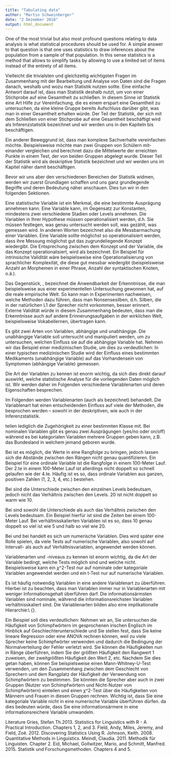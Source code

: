 ```yaml
---
title: "Tabulating data"
author: "Martin Schweinberger"
date: "2 Dezember 2018"
output: html_document
---
```

\pagebreak\section{Describing data – Tables, variables, hypotheses, and data summaries}
\begin{abstract}
\noindent This chapter describes how variables are converted into measurable units (operationalization) and exemplifies how to set up tables by showing how to tabulate data and discusses what is understood by hypotheses, including different types of hypotheses (directed vs undirected hypotheses) and a classification/scales of variables (nominal, categorical, ordinal and numeric). In addition, this chapter introduces descriptive statistics including different measures of central tendency (mean, median, mode) and discusses when to use which of these measures as well as their advantages and disadvantages. Finally, this chapter introduces measures for variability such as the variance and the standard deviation. As such, this chapter sets the stage for the chapters to follow.
\end{abstract}

One of the most trivial but also most profound questions relating to data analysis is what statistical procedures should be used for. A simple answer to that question is that one uses statistics to draw inferences about the population from a sample of that population. In this sense statistics is a method that allows to simplify tasks by allowing to use a limited set of items instead of the entirety of all items. 



Vielleicht die trivialsten und gleichzeitig wichtigsten Fragen im Zusammenhang mit der Bearbeitung und Analyse von Daten sind die Fragen danach, weshalb und wozu man Statistik nutzen sollte. Eine einfache Antwort darauf ist, dass man Statistik deshalb nutzt, um von einer Stichprobe auf eine Gesamtheit\footnote{Es wird hier absichtlich von \textit{einer} anstatt von \textit{der} Gesamtheit gesprochen, da es viele unterschiedliche Gesamtheitheiten gibt und man sich sehr bewußt darüber sein sollte, über welche Gesamtheit man Aussagen machen möchte. Wenn die Stichprobe beispielsweise nur Deutsche zwischen 20 und 30 umfasst, so ist die Gesamtheit über die die Stichprobe Schlüsse erlaubt nicht die Gesamtheit aller Deutscher, sondern nur die Gesamtheit der Deutsche zwischen 20 und 30. Natürlich ist dies sehr vereinfachend, da andere Faktoren in diesem Beispiel unberücksichtigt bleiben.} zu schließen. In diesem Sinne ist Statistik eine Art Hilfe zur Vereinfachung, die es einem erspart eine Gesamtheit zu untersuchen, da eine kleine Gruppe bereits Aufschluss darüber gibt, was man in einer Gesamtheit erhalten würde. Der Teil der Statistik, der sich mit dem Schließen von einer Stichprobe auf eine Gesamtheit beschäftigt wird als Inferenzstatistik bezeichnet und wir werden uns in den Kapiteln \ref{inferenz} bis \ref{nonparametric} beschäftigen.

Ein anderer Beweggrund ist, dass man komplexe Sachverhalte vereinfachen möchte. Beispielsweise möchte man zwei Gruppen von Schülern mit\-einander vergleichen und berechnet dazu die Mittelwerte der erreichten Punkte in einem Test, der von beiden Gruppen abgelegt wurde. Dieser Teil der Statistik wird als deskriptive Statistik bezeichnet und wir werden uns im Kapitel \ref{deskriptiv} näher damit beschäftigen.

Bevor wir uns aber den verschiedenen Bereichen der Statistik widmen, werden wir zuerst Grundlagen schaffen und uns ganz grundlegende Begriffe und deren Bedeutung näher anschauen. Dies tun wir in den folgenden Sektionen.

\pagebreak
\subsection{Variablen}
Eine statistische Variable ist ein Merkmal, die eine bestimmte Ausprägung annehmen kann. Eine Variable kann, im Gegensatz zur Konstanten, mindestens zwei verschiedene Stadien oder Levels annehmen. Die Variablen in Ihrer Hypothese müssen operationalisiert werden, d.h. Sie müssen festlegen, was genau untersucht werden soll, was gezählt, was gemessen wird. In anderen Worten bezeichnet \textit{Operationalisierung} also die Messbarmachung einer Variablen. Eine Variable sollte möglichst so operationalisiert werden, dass ihre Messung möglichst gut
das zugrundeliegende Konzept wiedergibt. Die Entsprechung zwischen dem Konzept und der Variable, die das Konzept operationalisiert, wird als \textit{intrinsische Validität} bezeichnet. Ein Beispiel für intrinsische Validität wäre beispielsweise eine Operationalisierung von sprachlicher Komplexität, die diese gut messbar wiedergibt (beispielsweise Anzahl an Morphemen in einer Phrase, Anzahl der syntaktischen Knoten, o.ä.).

Das Gegenstück, \textit{externe Validität}, bezeichnet die Anwendbarkeit der Erkenntnisse, die man beispielsweise aus einer experimentellen Untersuchung gewonnen hat, auf die reale empirische Welt. So kann man in Experimenten nachweisen, welche Methoden dazu führen, dass man Nonsensesilben, d.h. Silben, die in der natürlichen L1 der Sprecher nicht vorkommen, besser erinnert. Externe Validität würde in diesem Zusammenhang bedeuten, dass man die Erkenntnisse auch auf andere Erinnerungsaufgaben in der wirklichen Welt, beispielsweise Vokabellernen, übertragen kann.

Es gibt zwei Arten von Variablen, abhängige und unabhängige. Die unabhängige Variable soll untersucht und manipuliert werden, um zu untersuchen, welchen Einfluss sie auf die abhängige Variable hat. Nehmen wir das Beispiel einer medizinischen Studie, um dies zu verdeutlichen: In einer typischen medizinischen Studie wird der Einfluss eines bestimmten Medikaments (unabhängige Variable) auf das Vorhandensein von Symptomen (abhängige Variable) gemessen.

Die Art der Variablen zu kennen ist enorm wichtig, da sich dies direkt darauf auswirkt, welche statistische Analyse für die vorliegenden Daten möglich ist. Wir werden daher im Folgenden verschiedene Variablenarten und deren Eigenschaften besprechen.

\subsubsection{Variablen und Skalenniveaus}
Im Folgenden werden Variablenarten (auch als \textit{Skalenniveau} bezeichnet) behandelt. Die Variablenart hat einen entscheidenden Einfluss auf viele der Methoden, die besprochen werden -- sowohl in der deskriptiven, wie auch in der Inferenzstatistik.

\textit{Nominale und kategoriale Variablen} teilen lediglich die Zugehörigkeit zu einer bestimmten Klasse mit. Bei nominalen Variablen gibt es genau zwei Ausprägungen (yes/no oder on/off) während es bei kategorialen Variablen mehrere Gruppen geben kann, z.B. das Bundesland in welchem jemand geboren wurde.

Bei \textit{ordinalen Variablen} ist es möglich, die Werte in eine Rangfolge zu bringen, jedoch lassen sich die Abstände zwischen den Rängen nicht genau quantifizieren. Ein Beispiel für eine ordinale Variable ist die Rangfolge in einem 100-Meter Lauf. Der 2.te in einem 100-Meter Lauf ist allerdings nicht doppelt so schnell gelaufen wie der 4.te. Häufig ist es so, dass ordinale Variablen aus ganzen, positiven Zahlen (1, 2, 3, 4, etc.) bestehen.

Bei \textit{intervallskalierten Variablen} sind die Unterschiede zwischen den einzelnen Levels bedeutsam, jedoch nicht das Verhältnis zwischen den Levels. 20\degree{Celsius} ist nicht doppelt so warm wie 10\degree{Celsius}.

Bei \textit{verhältnisskalierten Variablen} sind sowohl die Unterschiede als auch das Verhältnis zwischen den Levels bedeutsam. Ein Beispiel hierfür ist sind die Zeiten bei einem 100-Meter Lauf. Bei verhältnisskalierten Variablen ist es so, dass 10 genau doppelt so viel ist wie 5 und halb so viel wie 20.

Bei \textit{intervallskalierten Variablen} und bei \textit{verhältnisskalierten Variablen} handelt es sich um numerische Variablen. Dies wird später eine Rolle spielen, da viele Tests auf numerische Variablen, also sowohl auf Intervall- als auch auf Verhältnisvariablen, angewendet werden können.

\begin{table}[H]
\resizebox{1\textwidth}{!}{\begin{minipage}{\textwidth}
\begin{center}
%\begin{footnotesize}
\begin{tabular}{l l }
\hline\\
\textbf{Variablenart} & \textbf{Variablenniveau} \\[.3cm]
\hline\\
Nominalskalierte/Kategoriale Variablen & Geschlecht, Nationalität, Part of Speech \\
Ordinalskalierte Variablen & Schulabschluss, Schulnoten, Militärränge \\
Intervallskalierte Variablen & Temperatur, Akzeptanzurteile \\
Verhältnisskallerte Variablen & Alter, Dauer, Silbenanzahl \\
\hline\\
\end{tabular}
%\end{footnotesize}
\caption{Beispiele für Skalenarten}
\label{tab:Variablenarten}
\end{center}
\end{minipage} }
\end{table}

Variablenarten und -niveaus zu kennen ist enorm wichtig, da die Art der Variable bedingt, welche Tests möglich sind und welche nicht. Beispielsweise kann ein $\chi$^2-Test nur auf nominale oder kategoriale Variablen angewendet werden und ein t-Test nur auf numerische Variablen.

Es ist häufig notwendig Variablen in eine andere Variablenart zu überführen. Hierbei ist zu beachten, dass man Variablen immer nur in Variablenarten mit weniger Informationsgehalt überführen darf. Die informationsärmsten Variablen sind nominale, während die informationsreichsten Variablen verhältnisskaliert sind. Die Variablenarten bilden also eine implikationalle Hierarchie:\\
\small{\verb!Nominal/Kategorial < Ordinal < Intervall/Verhältnis!}.

Ein Beispiel soll dies verdeutlichen: Nehmen wir an, Sie untersuchen die Häufigkeit von Schimpfwörtern im gesprochenen irischen Englisch im Hinblick auf Geschlechterunterschiede und Sie stellen fest, dass Sie keine lineare Regression oder eine ANOVA rechnen können, weil zu viele Sprecher keine Schimpfwörter verwenden und dadurch die Bedingung der Normalverteilung der Fehler verletzt wird. Sie können die Häufigkeiten nun in Ränge überführen, indem Sie der größten Häufigkeit den
Rangwert 1 zuweisen, der zweitgrößten Häufigkeit den Wert 2, etc. Nachdem Sie dies getan haben, können Sie beispielsweise einen Mann-Whitney-U-Test verwenden, um den Zusammenhang zwischen dem Geschlecht von Sprechern und dem Rangplatz der Häufigkeit der Verwendung von Schimpfwörtern zu bestimmen. Sie könnten die Sprecher aber auch in zwei Gruppen (Nutzer von Schimpfwörtern und Nicht-Nutzer von Schimpfwörtern) einteilen und einen $\chi$^2-Test über die Häufigkeiten von Männern und Frauen in diesen Gruppen rechnen.
Wichtig ist, dass Sie eine kategoriale Variable nicht in eine numerische Variable überführen dürfen. da dies bedeuten würde, dass Sie eine informationsärmere in eine informationsreichere Variable umwandeln.


\subsection{Further Reading}
Literature
Gries, Stefan Th.2013. Statistics for Linguistics with R - A Practical Introduction. Chapters 1, 2, and 3.
Field, Andy, Miles, Jeremy, and Field, Zoë. 2012. Discovering Statistics Using R.
Johnson, Keith. 2008. Quantitative Methods in Linguistics.
Meindl, Claudia. 2011. Methodik für Linguisten. Chapter 2.
Eid, Michael, Gollwitzer, Mario, and Schmitt, Manfred. 2015. Statistik und Forschungsmethoden. Chapters 4 and 5.

\subsection{Exercises}
\begin{enumerate}
\item How could you operationalize language proficiency?
\item Which of the following statements are hypotheses?
\begin{enumerate}
\item Mocking birds dream in Italian. (untestable)
\item Technology is evil. (value judgement, unspecific)
\item Cannabis is a gateway drug when it is legal. (hypothesis)
\item Colorless green ideas sleep furiously. (logically contradictive)
\end{enumerate}
\item Jill, Jack, Mary, and Ben took part in a 100 meters dash and the table below summarizes their performance. Determine the variable types in the table below.

\begin{tabular}{lccr}
\hline\\
\textbf{Finished} & \textbf{Contestant} & \textbf{Rank} & \textbf{Time} \\
nominal & categorical & ordinal & Ratio scaled (numeric)\\
\hline\\
Yes & Jill & 1 & 14.67 \\
Yes & Jack & 2 & 15.32 \\
Yes & Mary & 3 & 15.55 \\
No & Ben & 4 & NA \\
\hline\\
\end{tabular}

\subsubsection*{Aufgaben}
\begin{enumerate}
\item Überlegen Sie sich für jede der unten aufgeführten Variablen, wie Sie sie operationalisieren könnten und um welche Variablenart es sich dann handeln würde.
\begin{enumerate}
\item Wetter (bewölkt, sonnig, regnerisch, etc.)
\item Staatsbürgerschaft
\item Tempus des Matrixverbs
\item Strukturelle Komplexität
\item Wortlänge
\item Silbenanzahl in einem Wort
\item Die Länge von Pausen in einer Stichprobe von Gesprächen
\item Das Auftreten oder Nichtauftreten von finiten Verben in einem bestimmten Text?
\item Die Einschätzung von Wörtern auf einer \textquote{Wertungsskala} von 1 bis 5?
\end{enumerate}
\item Wie Sie anhand der obigen Aufgaben gesehen haben, können Konzepte unterschiedlich operationalisiert werde. Suchen Sie sich einen Partner und stellen Sie sich vor, dass Sie mit Ihrem Partner eine Studie durchführen sollen, in der Alter eine wichtige Variable ist. Diskutieren Sie mit einem Partner wie Sie Alter erheben würden. Welche Vor- und Nachteile haben die unterschiedlichen Operationalisierungen?\\

\item Was ist hier die abhängige und was die unabhängige Variable?\\
\begin{exe}
\ex Wenn es regnet, dann werden mehr Menschen nass, als wenn es nicht regnet. (Wenn X, dann Y)
\label{taskex}
\end{exe}
Regen = $\rule{3cm}{0.15mm}$ Variable (X)\\
Nässe = $\rule{3cm}{0.15mm}$ Variable (Y)
\item Welche Variablenausprägungen liegen bei \textit{Zeit}, \textit{Rangplatz} und \textit{Name} vor?
\begin{table}[H]
\begin{minipage}{\textwidth}
\begin{center}
\begin{footnotesize}
\begin{tabular}{l c r}
\hline
Name & Zeit & Rang\\
\hline
Carl Lewis & 9.86 & 1\\
Ben Johnson & 9.97 & 2\\
Steve Davis & 10.06 & 3\\
\hline
\end{tabular}
\end{footnotesize}
\caption{Beispiel für Variablenarten}
\label{tab:task1}
\end{center}
\end{minipage}
\end{table}

Zeit =\\
Rangplatz =\\
Name =\\

\item Welche Hindernisse könnten vorliegen, sodass eine gut operationalisierte Variable nur eine niedrige extrinsische Validität besitzt?

\item Stellen Sei sich folgendes Szenario vor: In einer großen Repräsentativen Studie wird herausgefunden, dass die Schuhgröße ein hervorragender Prädiktor (Vorhersagewert) für Intelligenz ist. Diskutieren Sie vor dem Hintergrund dieses Beispiels mit einem Partner ob intrinsische Validität notwendig ist?
\end{enumerate}


\item Calculate the mean and the standard deviation of the results of the dash shown in the table above.
\end{enumerate}

